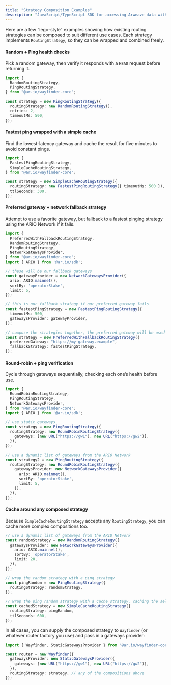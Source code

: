 ```yaml
---
title: "Strategy Composition Examples"
description: "JavaScript/TypeScript SDK for accessing Arweave data with built-in verification and gateway routing"
---
```


Here are a few “lego-style” examples showing how existing routing strategies can
be composed to suit different use cases. Each strategy implements
`RoutingStrategy`, so they can be wrapped and combined freely.

#### Random + Ping health checks

Pick a random gateway, then verify it responds with a `HEAD` request before
returning it.

```ts
import {
  RandomRoutingStrategy,
  PingRoutingStrategy,
} from "@ar.io/wayfinder-core";

const strategy = new PingRoutingStrategy({
  routingStrategy: new RandomRoutingStrategy(),
  retries: 2,
  timeoutMs: 500,
});
```

#### Fastest ping wrapped with a simple cache

Find the lowest-latency gateway and cache the result for five minutes to avoid
constant pings.

```ts
import {
  FastestPingRoutingStrategy,
  SimpleCacheRoutingStrategy,
} from "@ar.io/wayfinder-core";

const strategy = new SimpleCacheRoutingStrategy({
  routingStrategy: new FastestPingRoutingStrategy({ timeoutMs: 500 }),
  ttlSeconds: 300,
});
```

#### Preferred gateway + network fallback strategy

Attempt to use a favorite gateway, but fallback to a fastest pinging strategy using the ARIO Network if it fails.

```ts
import {
  PreferredWithFallbackRoutingStrategy,
  RandomRoutingStrategy,
  PingRoutingStrategy,
  NetworkGatewaysProvider,
} from "@ar.io/wayfinder-core";
import { ARIO } from '@ar.io/sdk';

// these will be our fallback gateways
const gatewayProvider = new NetworkGatewaysProvider({
  ario: ARIO.mainnet(),
  sortBy: 'operatorStake',
  limit: 5,
});

// this is our fallback strategy if our preferred gateway fails
const fastestPingStrategy = new FastestPingRoutingStrategy({
  timeoutMs: 500,
  gatewaysProvider: gatewayProvider,
});

// compose the strategies together, the preferred gateway will be used first, and if it fails, the fallback strategy will be used.
const strategy = new PreferredWithFallbackRoutingStrategy({
  preferredGateway: "https://my-gateway.example",
  fallbackStrategy: fastestPingStrategy,
});
```

#### Round-robin + ping verification

Cycle through gateways sequentially, checking each one’s health before use.

```ts
import {
  RoundRobinRoutingStrategy,
  PingRoutingStrategy,
  NetworkGatewaysProvider,
} from "@ar.io/wayfinder-core";
import { ARIO } from '@ar.io/sdk';

// use static gateways
const strategy = new PingRoutingStrategy({
  routingStrategy: new RoundRobinRoutingStrategy({
    gateways: [new URL("https://gw1"), new URL("https://gw2")],
  }),
});

// use a dynamic list of gateways from the ARIO Network
const strategy2 = new PingRoutingStrategy({
  routingStrategy: new RoundRobinRoutingStrategy({
    gatewaysProvider: new NetworkGatewaysProvider({
      ario: ARIO.mainnet(),
      sortBy: 'operatorStake',
      limit: 5,
    }),
  }),
});
```

#### Cache around any composed strategy

Because `SimpleCacheRoutingStrategy` accepts any `RoutingStrategy`, you can
cache more complex compositions too.

```ts
// use a dynamic list of gateways from the ARIO Network
const randomStrategy = new RandomRoutingStrategy({
  gatewaysProvider: new NetworkGatewaysProvider({
    ario: ARIO.mainnet(),
    sortBy: 'operatorStake',
    limit: 20,
  }),
});

// wrap the random strategy with a ping strategy
const pingRandom = new PingRoutingStrategy({
  routingStrategy: randomStrategy,
});

// wrap the ping random strategy with a cache strategy, caching the selected gateway for 10 minutes
const cachedStrategy = new SimpleCacheRoutingStrategy({
  routingStrategy: pingRandom,
  ttlSeconds: 600,
});
```

In all cases, you can supply the composed strategy to `Wayfinder` (or whatever
router factory you use) and pass in a gateways provider:

```ts
import { Wayfinder, StaticGatewaysProvider } from "@ar.io/wayfinder-core";

const router = new Wayfinder({
  gatewaysProvider: new StaticGatewaysProvider({
    gateways: [new URL("https://gw1"), new URL("https://gw2")],
  }),
  routingStrategy: strategy, // any of the compositions above
});
```